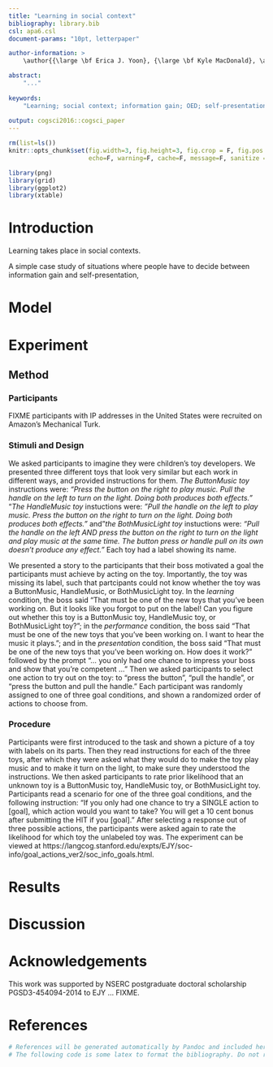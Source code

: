 ```yaml
---
title: "Learning in social context"
bibliography: library.bib
csl: apa6.csl
document-params: "10pt, letterpaper"

author-information: > 
    \author{{\large \bf Erica J. Yoon}, {\large \bf Kyle MacDonald}, \and {\large \bf Mika Asaba} \\ \{ejyoon, kylem4, masaba\} @stanford.edu \\ Department of Psychology, Stanford University}

abstract: 
    "..."
    
keywords:
    "Learning; social context; information gain; OED; self-presentation; goal tradeoff"
    
output: cogsci2016::cogsci_paper
---
```


```r
rm(list=ls())
knitr::opts_chunk$set(fig.width=3, fig.height=3, fig.crop = F, fig.pos = "tb", fig.path='figs/',
                      echo=F, warning=F, cache=F, message=F, sanitize = T)
```

```r
library(png)
library(grid)
library(ggplot2)
library(xtable)
```

# Introduction

Learning takes place in social contexts.

A simple case study of situations where people have to decide between information gain and self-presentation,

# Model

# Experiment

## Method

### Participants

FIXME participants with IP addresses in the United States were recruited on Amazon’s Mechanical Turk.

### Stimuli and Design

We asked participants to imagine they were children's toy developers. We presented three different toys that look very similar but each work in different ways, and provided instructions for them. *The ButtonMusic toy* instructions were: *"Press the button on the right to play music. Pull the handle on the left to turn on the light. Doing both produces both effects."* "*The HandleMusic toy* instuctions were: *"Pull the handle on the left to play music. Press the button on the right to turn on the light. Doing both produces both effects."* and "*the BothMusicLight toy* instuctions were: *"Pull the handle on the left AND press the button on the right to turn on the light and play music at the same time. The button press or handle pull on its own doesn’t produce any effect."* Each toy had a label showing its name.

We presented a story to the participants that their boss motivated a goal the participants must achieve by acting on the toy. Importantly, the toy was missing its label, such that partcipants could not know whether the toy was a ButtonMusic, HandleMusic, or BothMusicLight toy. In the *learning* condition, the boss said "That must be one of the new toys that you've been working on. But it looks like you forgot to put on the label! Can you figure out whether this toy is a ButtonMusic toy, HandleMusic toy, or BothMusicLight toy?"; in the *performance* condition, the boss said "That must be one of the new toys that you've been working on. I want to hear the music it plays."; and in the *presentation* condition, the boss said "That must be one of the new toys that you've been working on. How does it work?" followed by the prompt "... you only had one chance to impress your boss and show that you're competent ..." Then we asked participants to select one action to try out on the toy: to "press the button", "pull the handle", or "press the button and pull the handle." Each participant was randomly assigned to one of three goal conditions, and shown a randomized order of actions to choose from.

### Procedure

Participants were first introduced to the task and shown a picture of a toy with labels on its parts. Then they read instructions for each of the three toys, after which they were asked what they would do to make the toy play music and to make it turn on the light, to make sure they understood the instructions. We then asked participants to rate prior likelihood that an unknown toy is a ButtonMusic toy, HandleMusic toy, or BothMusicLight toy. Participants read a scenario for one of the three goal conditions, and the following instruction: "If you only had one chance to try a SINGLE action to [goal], which action would you want to take? You will get a 10 cent bonus after submitting the HIT if you [goal]." After selecting a response out of three possible actions, the participants were asked again to rate the likelihood for which toy the unlabeled toy was. The experiment can be viewed at https://langcog.stanford.edu/expts/EJY/soc-info/goal_actions_ver2/soc_info_goals.html.

# Results

# Discussion 

# Acknowledgements

This work was supported by NSERC postgraduate doctoral scholarship PGSD3-454094-2014 to EJY ... FIXME.

# References 

```r
# References will be generated automatically by Pandoc and included here.
# The following code is some latex to format the bibliography. Do not remove it.
```

\setlength{\parindent}{-0.1in} 
\setlength{\leftskip}{0.125in}
\noindent
